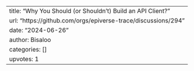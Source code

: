 ---
title: "Why You Should (or Shouldn’t) Build an API Client?"
url: "https://github.com/orgs/epiverse-trace/discussions/294"
date: "2024-06-26"
author: Bisaloo
categories: []
upvotes: 1
---